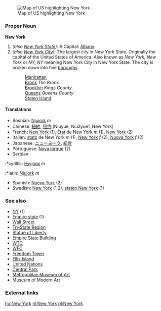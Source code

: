 {{wikipedia}}
=={{en}}==
[[Image:Map of USA highlighting New York.png|thumb|right|Map of US highlighting New York]]

===Proper Noun===
'''New York'''
# ''(also [[New York State]]):'' A {{USstate}}  Capital: [[Albany]].
# ''(also [[New York City]]):'' The largest city in New York State.  Originally the capital of the United States of America.  Also known as ''New York, New York'' or ''NY, NY'' meaning New York City in New York State.  The city is broken down into five [[boroughs]]:
#:[[Manhattan]]
#:[[Bronx]] ''The Bronx''
#:[[Brooklyn]] ''Kings County''
#:[[Queens]] ''Queens County''
#:[[Staten Island]]

====Translations====
*Bosnian: [[Njujork]] ''m''
*Chinese: [[紐約]], [[纽约]] (Niuyue, Niu3yue1, New York)
*French: [[New York]] (1), [[état|État]] de New York ''m'' (1), [[New York]] (2)
*Italian: [[stato]] de New York ''m'' (1), [[New York]] ''f'' (2), [[Nuova York]] ''f'' (2)
*Japanese: [[ニューヨーク]], [[紐育]]
*Portuguese: [[Nova Iorque]] (2)
*Serbian:
:*cyrillic: [[Њујорк]] ''m''
:*latin: [[Njujork]] ''m''
*Spanish: [[Nueva York]] (2)
*Swedish: [[New York]] (1,2), [[staten New York]] (1)

===See also===
*[[NY]] (1)
*[[Empire state]] (1)
*[[Wall Street]]
*[[Tri-State Region]]
*[[Statue of Liberty]]
*[[Empire State Building]]
*[[WTC]]
*[[WFC]]
*[[Freedom Tower]]
*[[Ellis Island]]
*[[United Nations]]
*[[Central Park]]
*[[Metropolitan Museum of Art]]
*[[Museum of Modern Art]]

===External links===
{{pedialite}}

[[hu:New York]]
[[nl:New York]]
[[pl:New York]]